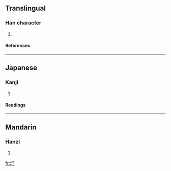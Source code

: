 ==Translingual==
===Han character===
{{Han char|rn=32|rad=土|as=02|sn=5|four=4112<sub>0</sub>|canj=土一弓 (GMN)}}
# {{defn|Han}}
====References====
{{Han ref|kx=0223.040|dkj=04872|dj=0455.040|hdz=10417.060|uh=5722|ud=22306|bh=C96E|bd=51566}}
----
==Japanese==
===Kanji===
{{ja-kanji|grade=|rs=土02}}
# {{defn|Japanese}} 
====Readings====
{{ja-readings|on=[[てい]] (tei), [[ちょう]] (chō), [[てん]] (ten)|kun=[[たいらか]] (tairaka)}}
----
==Mandarin==
===Hanzi===
{{cmn-hanzi|pin=[[tīng]] ([[ting1]])|wg=t'ing<sup>1</sup>}}
# {{defn|Mandarin}}

[[fr:圢]]
